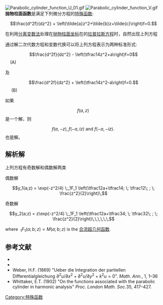 [[File:Parabolic_cylinder_function_U_01.gif|thumb]]
[[File:Parabolic_cylinder_function_V.gif|thumb]]
'''抛物柱面函数'''是满足下列微分方程的[[特殊函数|特殊函数]]:


:<math>\frac{d^2f}{dz^2} + \left(\tilde{a}z^2+\tilde{b}z+\tilde{c}\right)f=0.</math>

在利用[[分离变数法|分离变数法]]处理在[[抛物柱面坐标|抛物柱面坐标]]在的[[拉普拉斯方程|拉普拉斯方程]]时，自然出现上列方程

通过解二次代数方程和变数代换可以将上列方程表示为两种标准形式:
:<math>\frac{d^2f}{dz^2} - \left(\tfrac14z^2+a\right)f=0</math>    (A)

及

:<math>\frac{d^2f}{dz^2} + \left(\tfrac14z^2-a\right)f=0.</math>     (B)

如果 

:<math>f(a,z)\,</math>是一个解，则


:<math>f(a,-z), f(-a,iz)\text{ and  }f(-a,-iz).\,</math> 也是解。

==解析解==
上列方程有奇数解和偶数解两类

;偶数解

:<math>y_1(a;z) = \exp(-z^2/4) \;_1F_1 
\left(\tfrac12a+\tfrac14; \;
\tfrac12\; ; \; \frac{z^2}{2}\right)\,</math>

;奇数解

:<math>y_2(a;z) = z\exp(-z^2/4) \;_1F_1 
\left(\tfrac12a+\tfrac34; \;
\tfrac32\; ; \; \frac{z^2}{2}\right)\,\,\,\,\,\, </math>

where <math>\;_1F_1 (a;b;z)=M(a;b;z)</math> is the [[合流超几何函数|合流超几何函数]].

==参考文献==
*{{springer|id=W/w097310|title=Weber equation|first=N.Kh.|last= Rozov}}
*{{dlmf|id=12|first=N. M. |last=Temme}}
*Weber, H.F. (1869)   "Ueber die Integration der partiellen Differentialgleichung <math>\partial^2u/\partial x^2+\partial^2u/\partial y^2+k^2u=0</math>".  ''Math. Ann.'', 1, 1–36
*Whittaker, E.T. (1902) "On the functions associated with the parabolic cylinder in harmonic analysis" ''Proc. London Math. Soc.''35, 417–427.

[[Category:特殊函数|Category:特殊函数]]
